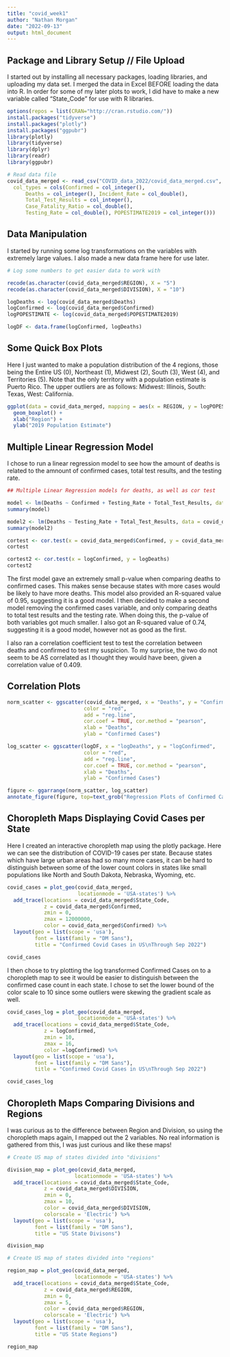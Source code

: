 ```yaml
---
title: "covid_week1"
author: "Nathan Morgan"
date: "2022-09-13"
output: html_document
---
```


## Package and Library Setup // File Upload

I started out by installing all necessary packages, loading libraries, and uploading my data set. I merged the data in Excel BEFORE loading the data into R. In order for some of my later plots to work, I did have to make a new variable called "State_Code" for use with R libraries.

```r
options(repos = list(CRAN="http://cran.rstudio.com/"))
install.packages("tidyverse")
install.packages("plotly")
install.packages("ggpubr")
library(plotly)
library(tidyverse)
library(dplyr)
library(readr)
library(ggpubr)

# Read data file
covid_data_merged <- read_csv("COVID_data_2022/covid_data_merged.csv", 
  col_types = cols(Confirmed = col_integer(), 
      Deaths = col_integer(), Incident_Rate = col_double(), 
      Total_Test_Results = col_integer(), 
      Case_Fatality_Ratio = col_double(), 
      Testing_Rate = col_double(), POPESTIMATE2019 = col_integer()))

```

## Data Manipulation

I started by running some log transformations on the variables with extremely large values. I also made a new data frame here for use later.

```r
# Log some numbers to get easier data to work with

recode(as.character(covid_data_merged$REGION), X = "5")
recode(as.character(covid_data_merged$DIVISION), X = "10")

logDeaths <- log(covid_data_merged$Deaths)
logConfirmed <- log(covid_data_merged$Confirmed)
logPOPESTIMATE <- log(covid_data_merged$POPESTIMATE2019)

logDF <- data.frame(logConfirmed, logDeaths)

```


## Some Quick Box Plots

Here I just wanted to make a population distribution of the 4 regions, those being the Entire US (0), Northeast (1), Midwest (2), South (3), West (4), and Territories (5). Note that the only territory with a population estimate is Puerto Rico. The upper outliers are as follows: Midwest: Illinois, South: Texas, West: California.

```r

ggplot(data = covid_data_merged, mapping = aes(x = REGION, y = logPOPESTIMATE, color = REGION)) +
  geom_boxplot() +
  xlab("Region") +
  ylab("2019 Population Estimate")

```


## Multiple Linear Regression Model

I chose to run a linear regression model to see how the amount of deaths is related to the amnount of confirmed cases, total test results, and the testing rate.

```r
## Multiple Linear Regression models for deaths, as well as cor test

model <- lm(Deaths ~ Confirmed + Testing_Rate + Total_Test_Results, data = covid_data_merged)
summary(model)

model2 <- lm(Deaths ~ Testing_Rate + Total_Test_Results, data = covid_data_merged)
summary(model2)

cortest <- cor.test(x = covid_data_merged$Confirmed, y = covid_data_merged$Deaths)
cortest

cortest2 <- cor.test(x = logConfirmed, y = logDeaths)
cortest2

```

The first model gave an extremely small p-value when comparing deaths to confirmed cases. This makes sense because states with more cases would be likely to have more deaths. This model also provided an R-squared value of 0.95, suggesting it is a good model. I then decided to make a second model removing the confirmed cases variable, and only comparing deaths to total test results and the testing rate. When doing this, the p-value of both variables got much smaller. I also got an  R-squared value of 0.74, suggesting it is a good model, however not as good as the first.

I also ran a correlation coefficient test to test the correlation between deaths and confirmed to test my suspicion. To my surprise, the two do not seem to be AS correlated as I thought they would have been, given a correlation value of 0.409.

## Correlation Plots

```r

norm_scatter <- ggscatter(covid_data_merged, x = "Deaths", y = "Confirmed",
                         color = "red",
                         add = "reg.line",
                         cor.coef = TRUE, cor.method = "pearson",
                         xlab = "Deaths",
                         ylab = "Confirmed Cases")

log_scatter <- ggscatter(logDF, x = "logDeaths", y = "logConfirmed",
                         color = "red",
                         add = "reg.line",
                         cor.coef = TRUE, cor.method = "pearson",
                         xlab = "Deaths",
                         ylab = "Confirmed Cases")

figure <- ggarrange(norm_scatter, log_scatter)
annotate_figure(figure, top=text_grob("Regression Plots of Confirmed Cases and Deaths"))

```

## Choropleth Maps Displaying Covid Cases per State

Here I created an interactive choropleth map using the plotly package. Here we can see the distribution of COVID-19 cases per state. Because states which have large urban areas had so many more cases, it can be hard to distinguish between some of the lower count colors in states like small populations like North and South Dakota, Nebraska, Wyoming, etc.

```r

covid_cases = plot_geo(covid_data_merged,
                       locationmode = 'USA-states') %>%
  add_trace(locations = covid_data_merged$State_Code,
            z = covid_data_merged$Confirmed,
            zmin = 0,
            zmax = 12000000,
            color = covid_data_merged$Confirmed) %>%
  layout(geo = list(scope = 'usa'),
         font = list(family = "DM Sans"),
         title = "Confirmed Covid Cases in US\nThrough Sep 2022")

covid_cases

```

I then chose to try plotting the log transformed Confirmed Cases on to a choropleth map to see it would be easier to distinguish between the confirmed case count in each state. I chose to set the lower bound of the color scale to 10 since some outliers were skewing the gradient scale as well.

```r

covid_cases_log = plot_geo(covid_data_merged,
                       locationmode = 'USA-states') %>%
  add_trace(locations = covid_data_merged$State_Code,
            z = logConfirmed,
            zmin = 10,
            zmax = 16,
            color =logConfirmed) %>%
  layout(geo = list(scope = 'usa'),
         font = list(family = "DM Sans"),
         title = "Confirmed Covid Cases in US\nThrough Sep 2022")

covid_cases_log
```

## Choropleth Maps Comparing Divisions and Regions

I was curious as to the difference between Region and Division, so using the choropleth maps again, I mapped out the 2 variables. No real information is gathered from this, I was just curious and like these maps!

```r

# Create US map of states divided into "divisions"

division_map = plot_geo(covid_data_merged,
                      locationmode = 'USA-states') %>%
  add_trace(locations = covid_data_merged$State_Code,
            z = covid_data_merged$DIVISION,
            zmin = 0,
            zmax = 10,
            color = covid_data_merged$DIVISION,
            colorscale = 'Electric') %>%
  layout(geo = list(scope = 'usa'),
         font = list(family = "DM Sans"),
         title = "US State Divisons")

division_map

```

```r

# Create US map of states divided into "regions"

region_map = plot_geo(covid_data_merged,
                      locationmode = 'USA-states') %>%
  add_trace(locations = covid_data_merged$State_Code,
            z = covid_data_merged$REGION,
            zmin = 0,
            zmax = 5,
            color = covid_data_merged$REGION,
            colorscale = 'Electric') %>%
  layout(geo = list(scope = 'usa'),
         font = list(family = "DM Sans"),
         title = "US State Regions")

region_map

```

